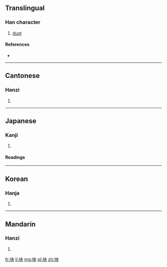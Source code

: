 ==Translingual==

===Han character===
{{Han char|rn=32|rad=土|as=05|sn=8|four=4513<sub>0</sub>|canj=土中月大 (GLBK)}}

# [[dust]]

====References====
* {{Han ref|kx=0226.310|dkj=04986|dj=0462.080|hdz=10431.100|uh=5771|ud=22385|bh=CBF6|bd=52214}}

----

==Cantonese==

===Hanzi===
{{yue-hanzi|jyut=|y=yeung2}}

# {{defn|lang=yue|sort=土05}}

----

==Japanese==

===Kanji===
{{ja-kanji|grade=|rs=土05}}

# {{defn|lang=ja|sort=土05}}

====Readings====
{{ja-readings|on=[[あう]] (au)|kun=[[ちり]] (chiri)}}

----

==Korean==

===Hanja===
{{ko-hanja|hangeul=앙|rv=ang|mr=ang}}

# {{defn|lang=ko|sort=土05}}

----

==Mandarin==

===Hanzi===
{{cmn-hanzi|pin=[[yǎng]] ([[yang3]])|wg=yang<sup>3</sup>}}

# {{defn|lang=cmn|sort=土05}}

[[fr:坱]]
[[li:坱]]
[[mg:坱]]
[[pl:坱]]
[[zh:坱]]